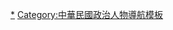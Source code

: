 {{Navbox
|name   = 新黨黨魁
|title  = {{Np}}黨魁
|basestyle = 
|image = <!-- 合理使用文件：Flag_of_Democratic_Progressive_Party.svg -->

|group1 = 全國委員會召集人<br>（1993年－2003年）
|list1  = [[趙少康]]{{to}}[[郁慕明]]{{to}}[[王建煊]]{{to}}[[陳癸淼]]{{to}}[[周陽山]]{{to}}[[陳癸淼]]{{to}}''[[馮定國]]''<small>（代理）</small>{{to}}[[李慶華]]{{to}}[[郝龍斌]]{{to}}[[謝啟大]]{{to}}''[[營志宏]]''<small>（代理）</small>{{to}}[[郁慕明]]

|group2 = 主席<br>（2003年至今）
|list2  = [[郁慕明]]{{to}}[[吳成典]]

}}<noinclude>
[[Category:新黨黨魁|*]]
[[Category:中華民國政治人物導航模板]]
</noinclude>
